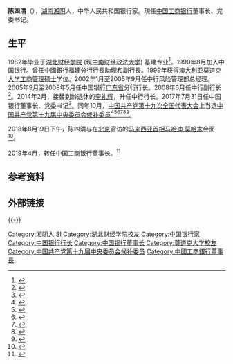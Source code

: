 {{Infobox officeholder
| 图像        = 
| 图像说明    = 
| 职务1       = [[中国工商银行|中国工商银行]]董事长
| 就任日期1   = 2019年4月
| 卸任日期1   = 
| 前任1       = [[易会满|易会满]]
| 继任1       = 
| 职务2       = [[中国银行|中国银行]]董事长
| 就任日期2   = 2017年8月
| 卸任日期2   = 2019年4月
| 前任2       = [[田国立|田国立]]
| 继任2       = [[刘连舸|刘连舸]]
| 职务3       = 中国银行行长
| 就任日期3   = 2014年2月
| 卸任日期3   = 2017年8月
| 前任3       = [[李礼辉|李礼辉]]
| 继任3       = 刘连舸
| 姓名        = 陈四清
| 原名        = 
| 出生日期    = {{birth date and age|1960|04|02}}
| 出生地点    = {{CHN}}[[湖南省|湖南省]][[湘阴县|湘阴县]]
| 逝世日期    = <!-- {{death date and age|}}（死亡在前，出生在后）{{death year and age| }} -->
| 逝世地点    = 
| 政党        = {{CPC}}
| 国籍        = {{PRC}}
| 父母        = 
| 配偶        = <!--{{marriage|姓名|}} -->
| 子女        = 
| 亲属        = 
| 信仰        = 
| 母校        = [[中南财经政法大学|中南财经政法大学]]<br>[[莫道克大学|莫道克大学]]
| 网站        = 
| 签名        = 
| 脚注        = 
}}
'''陈四清'''（{{bd|1960年|4月2日||catIdx=C陈}}），[[湖南省|湖南]][[湘阴县|湘阴]]人，中华人民共和国银行家。現任[[中国工商银行|中国工商银行]]董事长、党委书记。

== 生平 ==
1982年毕业于[[中南财经政法大学|湖北财经学院]] (现[[中南财经政法大学|中南财经政法大学]]) 基建专业<ref>{{cite web|url=http://hunan.voc.com.cn/article/201401/20140123145550478.html|title=陈四清将出任中国银行行长 系湖南人(简历)|accessdate=2014-01-23|author=|date=2014-01-23|publisher=长江日报|language=}}</ref>。1990年8月加入中国银行。曾任中國銀行福建分行行長助理和副行長。1999年获得[[澳大利亚|澳大利亚]][[莫道克大學|莫道克大学]][[工商管理碩士|工商管理硕士]]学位。2002年1月至2005年9月任中行风险管理部总经理。2005年9月至2008年5月任中国银行[[广东省|广东省]]分行行长。2008年6月任中行副行长<ref>{{cite web|url=http://finance.ce.cn/rolling/201112/20/t20111220_16692193.shtml|title=中国银行行长：陈四清（简历）|accessdate=2011-12-20|author=|date=2011-12-20|publisher=中国经济网|language=}}</ref>。2014年2月，接替到龄退休的[[李礼辉|李礼辉]]，升任中行行长。2017年7月31日任中国银行董事长、党委书记<ref>{{cite web|url=http://finance.qq.com/a/20170801/038354.htm|title=中行行长陈四清升任董事长 田国立将出任建行董事长|accessdate=2017-08-01|author=|date=2017-08-01|publisher=腾讯财经|language=}}</ref>。同年10月，[[中国共产党第十九次全国代表大会|中国共产党第十九次全国代表大会]]上当选[[中国共产党第十九届中央委员会候补委员列表|中国共产党第十九届中央委员会候补委员]]<ref>{{cite news |title=中国共产党第十九届中央委员会候补委员名单（172名）|url=https://news.gmw.cn/2017-10/25/content_26593954.htm |accessdate=2021-09-06|work=光明日报 |agency=光明网}}</ref><ref>{{cite news |title=十九届中央委员、候补委员、中央纪委委员名单 |url=http://news.cri.cn/20171024/f3e85cce-38bb-818d-ce36-bd4c66d0d4c6.html |accessdate=2021-09-06|work=国际在线 |agency=国际在线}}</ref><ref>{{cite news |title=十九大受权发布：中国共产党第十九届中央委员会候补委员名单 |url=http://www.xinhuanet.com//politics/19cpcnc/2017-10/24/c_1121848883.htm |accessdate=2021-09-06|work=新华网 |agency=新华网}}</ref><ref>{{cite news |title=中国共产党第十九届中央委员会候补委员名单|url=http://guoqing.china.com.cn/zy/2018-03/01/content_50628437.htm |accessdate=2021-09-06|work=中国网 |agency=中国网}}</ref><ref>{{cite news |title=中国共产党第十九届中央委员会候补委员名单 |url=http://www.gov.cn/guoqing/2017-10/24/content_5432328.htm |accessdate=2021-09-06|work=中国政府网 |agency=中国政府网}}</ref><ref>{{cite news |title=中国共产党第十九届中央委员会候补委员名单 |url=https://china.huanqiu.com/article/9CaKrnK5yXI |accessdate=2021-09-06|work=环球网 |agency=环球网}}</ref>。

2018年8月19日下午，陈四清与在[[北京市|北京]]官访的[[马来西亚首相|马来西亚首相]][[马哈迪·莫哈末|马哈迪·莫哈末]]会面<ref>{{Cite web|title=马来西亚中资企业协会会长单位中国银行董事长一行拜会马来西亚首相敦马哈迪医生 – 马来西亚中资企业总商会|url=https://ceccm.com.my/zh/2018/08/%e9%a9%ac%e6%9d%a5%e8%a5%bf%e4%ba%9a%e4%b8%ad%e8%b5%84%e4%bc%81%e4%b8%9a%e5%8d%8f%e4%bc%9a%e4%bc%9a%e9%95%bf%e5%8d%95%e4%bd%8d%e4%b8%ad%e5%9b%bd%e9%93%b6%e8%a1%8c%e8%91%a3%e4%ba%8b%e9%95%bf%e4%b8%80/|accessdate=2021-04-08|language=zh-CN}}</ref>。

2019年4月，转任中国工商银行董事长。<ref>{{Cite web|title=工行迎来“最老”董事长，老中行陈四清接棒，姜建清曾执掌近11年_易会满|url=http://www.sohu.com/a/311105188_100106891|accessdate=2019-12-12|work=www.sohu.com|language=en}}</ref>

== 参考资料 ==
{{reflist}}

== 外部链接 ==
{{-}}
{{s-start}}
{{s-bus}}
{{s-before|[[易会满|易会满]]}}
{{s-title|[[中国工商银行|中国工商银行]]董事长|2019年4月–}}
{{s-inc}}
{{s-before|[[田国立|田国立]]}}
{{s-title|[[中国银行|中国银行]]董事长|2017年–2019年}}
{{s-after|rows=2|[[刘连舸|刘连舸]]}}
{{s-before|[[李礼辉|李礼辉]]}}
{{s-title|中国银行行长|2014年–2017年}}
{{s-end}}

{{中国银行}}

{{Authority control}}
{{DEFAULTSORT:CHEN陈}}
[[Category:湘阴人|Category:湘阴人]]
[[Category:陈姓|SI]]
[[Category:湖北财经学院校友|Category:湖北财经学院校友]]
[[Category:中国银行家|Category:中国银行家]]
[[Category:中国银行行长|Category:中国银行行长]]
[[Category:中国银行董事长|Category:中国银行董事长]]
[[Category:莫道克大学校友|Category:莫道克大学校友]]
[[Category:中国共产党第十九届中央委员会候补委员|Category:中国共产党第十九届中央委员会候补委员]]
[[Category:中國工商銀行董事長|Category:中國工商銀行董事長]]